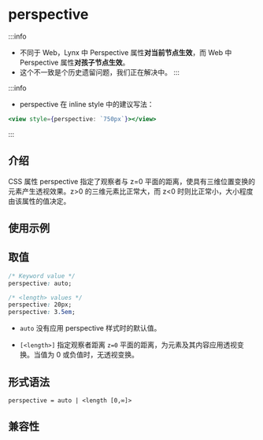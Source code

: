 # perspective

:::info

- 不同于 Web，Lynx 中 Perspective 属性**对当前节点生效**，而 Web 中 Perspective 属性**对孩子节点生效**。
- 这个不一致是个历史遗留问题，我们正在解决中。
  :::

:::info

- perspective 在 inline style 中的建议写法：

```jsx
<view style={perspective: `750px`}></view>
```

:::

## 介绍

CSS 属性 perspective 指定了观察者与 z=0 平面的距离，使具有三维位置变换的元素产生透视效果。z\>0 的三维元素比正常大，而 z\<0 时则比正常小，大小程度由该属性的值决定。

## 使用示例


<Go
  example="css-api"
  defaultFile="src/perspective/App.tsx"
  img="/assets/doc/css/perspective.jpg"
  entry="src/perspective"
  defaultEntryFile="dist/perspective.lynx.bundle"
/>

## 取值

```css
/* Keyword value */
perspective: auto;

/* <length> values */
perspective: 20px;
perspective: 3.5em;
```

- `auto`
  没有应用 perspective 样式时的默认值。

- `[<length>]`
  指定观察者距离 `z=0` 平面的距离，为元素及其内容应用透视变换。当值为 0 或负值时，无透视变换。

## 形式语法

```
perspective = auto | <length [0,∞]>
```

## 兼容性


<LegacyCompatTable metadata="css/properties/perspective" />
